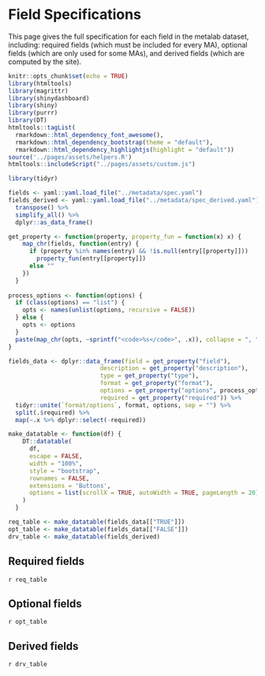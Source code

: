 # Field Specifications

This page gives the full specification for each field in the metalab dataset, including: required fields (which must be included for every MA), optional fields (which are only used for some MAs), and derived fields (which are computed by the site).

```r
knitr::opts_chunk$set(echo = TRUE)
library(htmltools)
library(magrittr)
library(shinydashboard)
library(shiny)
library(purrr)
library(DT)
htmltools::tagList(
  rmarkdown::html_dependency_font_awesome(),
  rmarkdown::html_dependency_bootstrap(theme = "default"),
  rmarkdown::html_dependency_highlightjs(highlight = "default"))
source('../pages/assets/helpers.R')
htmltools::includeScript("../pages/assets/custom.js")
```

```r
library(tidyr)

fields <- yaml::yaml.load_file("../metadata/spec.yaml")
fields_derived <- yaml::yaml.load_file("../metadata/spec_derived.yaml") %>%
  transpose() %>%
  simplify_all() %>%
  dplyr::as_data_frame()

get_property <- function(property, property_fun = function(x) x) {
    map_chr(fields, function(entry) {
      if (property %in% names(entry) && !is.null(entry[[property]]))
        property_fun(entry[[property]])
      else ""
    })
  }
  
process_options <- function(options) {
  if (class(options) == "list") {
    opts <- names(unlist(options, recursive = FALSE))
  } else {
    opts <- options
  }
  paste(map_chr(opts, ~sprintf("<code>%s</code>", .x)), collapse = ", ")
}

fields_data <- dplyr::data_frame(field = get_property("field"),
                          description = get_property("description"),
                          type = get_property("type"),
                          format = get_property("format"),
                          options = get_property("options", process_options),
                          required = get_property("required")) %>%
  tidyr::unite(`format/options`, format, options, sep = "") %>%
  split(.$required) %>%
  map(~.x %>% dplyr::select(-required))

make_datatable <- function(df) {
    DT::datatable(
      df,
      escape = FALSE,
      width = "100%",
      style = "bootstrap",
      rownames = FALSE,
      extensions = 'Buttons',
      options = list(scrollX = TRUE, autoWidth = TRUE, pageLength = 20)
    )
  }

req_table <- make_datatable(fields_data[["TRUE"]])
opt_table <- make_datatable(fields_data[["FALSE"]])
drv_table <- make_datatable(fields_derived)

```


## Required fields
`r req_table`

## Optional fields
`r opt_table`

## Derived fields 
`r drv_table`

